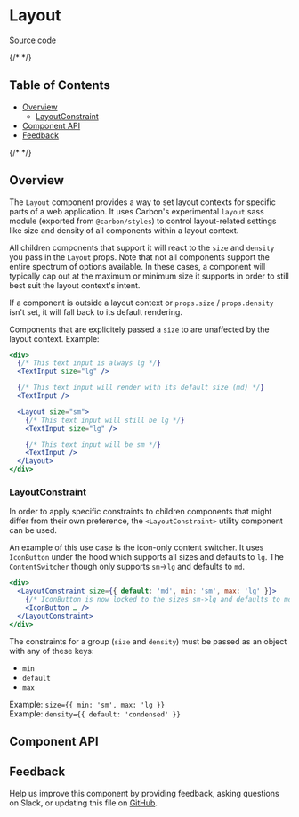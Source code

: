 
<Meta of={LayoutStories} />

# Layout

[Source code](https://github.com/carbon-design-system/carbon/tree/main/packages/react/src/components/Layout)

{/* <!-- START doctoc generated TOC please keep comment here to allow auto update --> <!-- DON'T EDIT THIS SECTION, INSTEAD RE-RUN doctoc TO UPDATE --> */}

## Table of Contents

- [Overview](#overview)
  - [LayoutConstraint](#layoutconstraint)
- [Component API](#component-api)
- [Feedback](#feedback)

{/* <!-- END doctoc generated TOC please keep comment here to allow auto update --> */}

## Overview

The `Layout` component provides a way to set layout contexts for specific parts
of a web application. It uses Carbon's experimental `layout` sass module
(exported from `@carbon/styles`) to control layout-related settings like size
and density of all components within a layout context.

All children components that support it will react to the `size` and `density`
you pass in the `Layout` props. Note that not all components support the entire
spectrum of options available. In these cases, a component will typically cap
out at the maximum or minimum size it supports in order to still best suit the
layout context's intent.

If a component is outside a layout context or `props.size` / `props.density`
isn't set, it will fall back to its default rendering.

Components that are explicitely passed a `size` to are unaffected by the layout
context. Example:

```jsx
<div>
  {/* This text input is always lg */}
  <TextInput size="lg" />

  {/* This text input will render with its default size (md) */}
  <TextInput />

  <Layout size="sm">
    {/* This text input will still be lg */}
    <TextInput size="lg" />

    {/* This text input will be sm */}
    <TextInput />
  </Layout>
</div>
```

### LayoutConstraint

In order to apply specific constraints to children components that might differ
from their own preference, the `<LayoutConstraint>` utility component can be
used.

An example of this use case is the icon-only content switcher. It uses
`IconButton` under the hood which supports all sizes and defaults to `lg`. The
`ContentSwitcher` though only supports `sm`->`lg` and defaults to `md`.

```jsx
<div>
  <LayoutConstraint size={{ default: 'md', min: 'sm', max: 'lg' }}>
    {/* IconButton is now locked to the sizes sm->lg and defaults to md */}
    <IconButton … />
  </LayoutConstraint>
</div>
```

The constraints for a group (`size` and `density`) must be passed as an object
with any of these keys:

- `min`
- `default`
- `max`

Example: `size={{ min: 'sm', max: 'lg }}`<br /> Example:
`density={{ default: 'condensed' }}`

## Component API

<ArgTypes />

## Feedback

Help us improve this component by providing feedback, asking questions on Slack,
or updating this file on
[GitHub](https://github.com/carbon-design-system/carbon/edit/main/packages/react/src/components/Layout/Layout.mdx).
